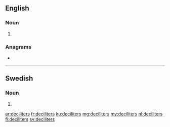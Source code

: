 ==English==

===Noun===
{{head|en|noun plural form}}

# {{plural of|deciliter|lang=en}}

===Anagrams===
* {{l|en|decilitres}}

----

==Swedish==

===Noun===
{{head|sv|noun form}}

# {{sv-noun-form-indef-gen|deciliter}}

[[ar:deciliters]]
[[fr:deciliters]]
[[ku:deciliters]]
[[mg:deciliters]]
[[my:deciliters]]
[[nl:deciliters]]
[[fi:deciliters]]
[[sv:deciliters]]
